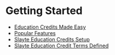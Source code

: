 # Getting Started

- [Education Credits Made Easy](GettingStarted/Education_Credits_Made_Easy.mdx)
- [Popular Features](GettingStarted/Popular_Features.mdx)
- [Slayte Education Credits Setup](GettingStarted/Slayte_Education_Credits_Setup.mdx)
- [Slayte Education Credit Terms Defined](GettingStarted/Slayte_Education_Credit_Terms_Defined.mdx)